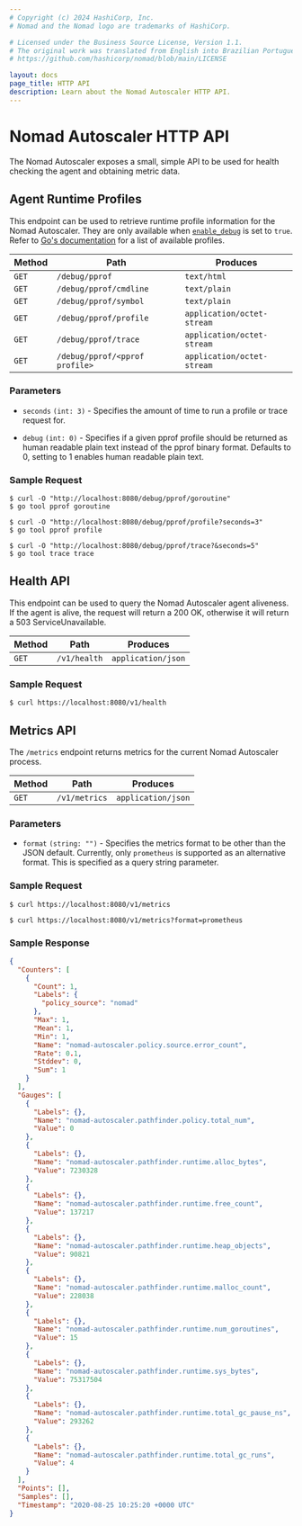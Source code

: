 ```yaml
---
# Copyright (c) 2024 HashiCorp, Inc.
# Nomad and the Nomad logo are trademarks of HashiCorp.

# Licensed under the Business Source License, Version 1.1.
# The original work was translated from English into Brazilian Portuguese.
# https://github.com/hashicorp/nomad/blob/main/LICENSE

layout: docs
page_title: HTTP API
description: Learn about the Nomad Autoscaler HTTP API.
---
```


# Nomad Autoscaler HTTP API

The Nomad Autoscaler exposes a small, simple API to be used for health checking
the agent and obtaining metric data.

## Agent Runtime Profiles

This endpoint can be used to retrieve runtime profile information for the Nomad
Autoscaler. They are only available when [`enable_debug`][agent_enable_debug]
is set to `true`. Refer to [Go's documentation][go_debug] for a list of
available profiles.

| Method | Path                           | Produces                   |
| ------ | ------------------------------ | -------------------------- |
| `GET`  | `/debug/pprof`                 | `text/html`                |
| `GET`  | `/debug/pprof/cmdline`         | `text/plain`               |
| `GET`  | `/debug/pprof/symbol`          | `text/plain`               |
| `GET`  | `/debug/pprof/profile`         | `application/octet-stream` |
| `GET`  | `/debug/pprof/trace`           | `application/octet-stream` |
| `GET`  | `/debug/pprof/<pprof profile>` | `application/octet-stream` |

### Parameters

- `seconds` `(int: 3)` - Specifies the amount of time to run a profile or trace
  request for.

- `debug` `(int: 0)` - Specifies if a given pprof profile should be returned as
  human readable plain text instead of the pprof binary format. Defaults to 0,
  setting to 1 enables human readable plain text.

### Sample Request

```shell-session
$ curl -O "http://localhost:8080/debug/pprof/goroutine"
$ go tool pprof goroutine

$ curl -O "http://localhost:8080/debug/pprof/profile?seconds=3"
$ go tool pprof profile

$ curl -O "http://localhost:8080/debug/pprof/trace?&seconds=5"
$ go tool trace trace
```

## Health API

This endpoint can be used to query the Nomad Autoscaler agent aliveness. If the
agent is alive, the request will return a 200 OK, otherwise it will return a
503 ServiceUnavailable.

| Method | Path         | Produces           |
| ------ | ------------ | ------------------ |
| `GET`  | `/v1/health` | `application/json` |

### Sample Request

```shell-session
$ curl https://localhost:8080/v1/health
```

## Metrics API

The `/metrics` endpoint returns metrics for the current Nomad Autoscaler process.

| Method | Path          | Produces           |
| ------ | ------------- | ------------------ |
| `GET`  | `/v1/metrics` | `application/json` |

### Parameters

- `format` `(string: "")` - Specifies the metrics format to be other than the
  JSON default. Currently, only `prometheus` is supported as an alternative
  format. This is specified as a query string parameter.

### Sample Request

```shell-session
$ curl https://localhost:8080/v1/metrics
```

```shell-session
$ curl https://localhost:8080/v1/metrics?format=prometheus
```

### Sample Response

```json
{
  "Counters": [
    {
      "Count": 1,
      "Labels": {
        "policy_source": "nomad"
      },
      "Max": 1,
      "Mean": 1,
      "Min": 1,
      "Name": "nomad-autoscaler.policy.source.error_count",
      "Rate": 0.1,
      "Stddev": 0,
      "Sum": 1
    }
  ],
  "Gauges": [
    {
      "Labels": {},
      "Name": "nomad-autoscaler.pathfinder.policy.total_num",
      "Value": 0
    },
    {
      "Labels": {},
      "Name": "nomad-autoscaler.pathfinder.runtime.alloc_bytes",
      "Value": 7230328
    },
    {
      "Labels": {},
      "Name": "nomad-autoscaler.pathfinder.runtime.free_count",
      "Value": 137217
    },
    {
      "Labels": {},
      "Name": "nomad-autoscaler.pathfinder.runtime.heap_objects",
      "Value": 90821
    },
    {
      "Labels": {},
      "Name": "nomad-autoscaler.pathfinder.runtime.malloc_count",
      "Value": 228038
    },
    {
      "Labels": {},
      "Name": "nomad-autoscaler.pathfinder.runtime.num_goroutines",
      "Value": 15
    },
    {
      "Labels": {},
      "Name": "nomad-autoscaler.pathfinder.runtime.sys_bytes",
      "Value": 75317504
    },
    {
      "Labels": {},
      "Name": "nomad-autoscaler.pathfinder.runtime.total_gc_pause_ns",
      "Value": 293262
    },
    {
      "Labels": {},
      "Name": "nomad-autoscaler.pathfinder.runtime.total_gc_runs",
      "Value": 4
    }
  ],
  "Points": [],
  "Samples": [],
  "Timestamp": "2020-08-25 10:25:20 +0000 UTC"
}
```

[agent_enable_debug]: /nomad/tools/autoscaling/agent#enable_debug
[go_debug]: https://golang.org/pkg/runtime/pprof/#Profile
